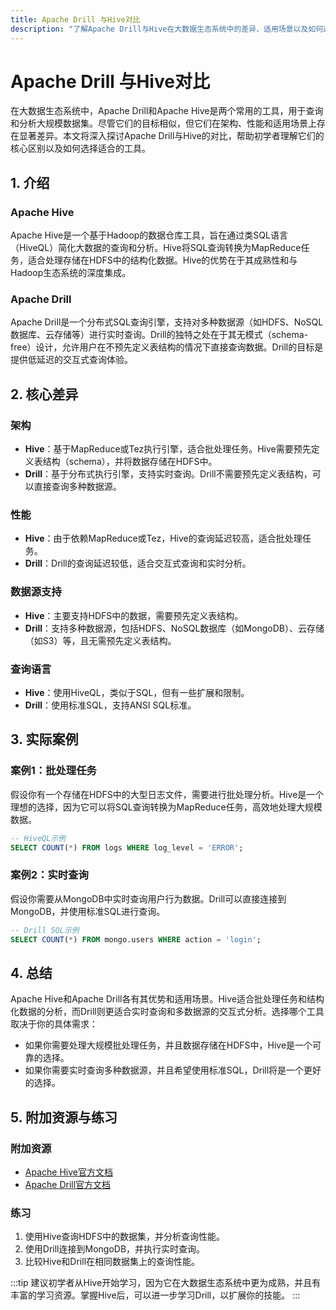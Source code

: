 ```yaml
---
title: Apache Drill 与Hive对比
description: "了解Apache Drill与Hive在大数据生态系统中的差异、适用场景以及如何选择适合的工具。"
---
```


# Apache Drill 与Hive对比

在大数据生态系统中，Apache Drill和Apache Hive是两个常用的工具，用于查询和分析大规模数据集。尽管它们的目标相似，但它们在架构、性能和适用场景上存在显著差异。本文将深入探讨Apache Drill与Hive的对比，帮助初学者理解它们的核心区别以及如何选择适合的工具。

## 1. 介绍

### Apache Hive
Apache Hive是一个基于Hadoop的数据仓库工具，旨在通过类SQL语言（HiveQL）简化大数据的查询和分析。Hive将SQL查询转换为MapReduce任务，适合处理存储在HDFS中的结构化数据。Hive的优势在于其成熟性和与Hadoop生态系统的深度集成。

### Apache Drill
Apache Drill是一个分布式SQL查询引擎，支持对多种数据源（如HDFS、NoSQL数据库、云存储等）进行实时查询。Drill的独特之处在于其无模式（schema-free）设计，允许用户在不预先定义表结构的情况下直接查询数据。Drill的目标是提供低延迟的交互式查询体验。

## 2. 核心差异

### 架构
- **Hive**：基于MapReduce或Tez执行引擎，适合批处理任务。Hive需要预先定义表结构（schema），并将数据存储在HDFS中。
- **Drill**：基于分布式执行引擎，支持实时查询。Drill不需要预先定义表结构，可以直接查询多种数据源。

### 性能
- **Hive**：由于依赖MapReduce或Tez，Hive的查询延迟较高，适合批处理任务。
- **Drill**：Drill的查询延迟较低，适合交互式查询和实时分析。

### 数据源支持
- **Hive**：主要支持HDFS中的数据，需要预先定义表结构。
- **Drill**：支持多种数据源，包括HDFS、NoSQL数据库（如MongoDB）、云存储（如S3）等，且无需预先定义表结构。

### 查询语言
- **Hive**：使用HiveQL，类似于SQL，但有一些扩展和限制。
- **Drill**：使用标准SQL，支持ANSI SQL标准。

## 3. 实际案例

### 案例1：批处理任务
假设你有一个存储在HDFS中的大型日志文件，需要进行批处理分析。Hive是一个理想的选择，因为它可以将SQL查询转换为MapReduce任务，高效地处理大规模数据。

```sql
-- HiveQL示例
SELECT COUNT(*) FROM logs WHERE log_level = 'ERROR';
```

### 案例2：实时查询
假设你需要从MongoDB中实时查询用户行为数据。Drill可以直接连接到MongoDB，并使用标准SQL进行查询。

```sql
-- Drill SQL示例
SELECT COUNT(*) FROM mongo.users WHERE action = 'login';
```

## 4. 总结

Apache Hive和Apache Drill各有其优势和适用场景。Hive适合批处理任务和结构化数据的分析，而Drill则更适合实时查询和多数据源的交互式分析。选择哪个工具取决于你的具体需求：

- 如果你需要处理大规模批处理任务，并且数据存储在HDFS中，Hive是一个可靠的选择。
- 如果你需要实时查询多种数据源，并且希望使用标准SQL，Drill将是一个更好的选择。

## 5. 附加资源与练习

### 附加资源
- [Apache Hive官方文档](https://hive.apache.org/)
- [Apache Drill官方文档](https://drill.apache.org/)

### 练习
1. 使用Hive查询HDFS中的数据集，并分析查询性能。
2. 使用Drill连接到MongoDB，并执行实时查询。
3. 比较Hive和Drill在相同数据集上的查询性能。

:::tip
建议初学者从Hive开始学习，因为它在大数据生态系统中更为成熟，并且有丰富的学习资源。掌握Hive后，可以进一步学习Drill，以扩展你的技能。
:::